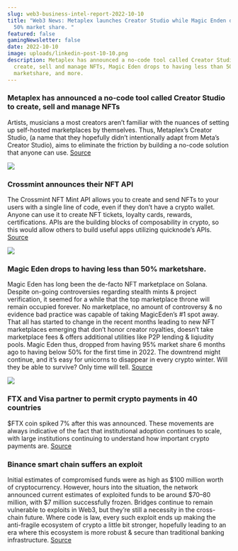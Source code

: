 ```yaml
---
slug: web3-business-intel-report-2022-10-10
title: "Web3 News: Metaplex launches Creator Studio while Magic Enden drops to
  50% market share. "
featured: false
gamingNewsletter: false
date: 2022-10-10
image: uploads/linkedin-post-10-10.png
description: Metaplex has announced a no-code tool called Creator Studio to
  create, sell and manage NFTs, Magic Eden drops to having less than 50%
  marketshare, and more.
---
```

### Metaplex has announced a no-code tool called Creator Studio to create, sell and manage NFTs

Artists, musicians a most creators aren’t familiar with the nuances of setting up self-hosted marketplaces by themselves. Thus, Metaplex’s Creator Studio, (a name that they hopefully didn’t intentionally adapt from Meta’s Creator Studio), aims to eliminate the friction by building a no-code solution that anyone can use. [Source](https://www.notion.so/holaplex/Bus-Intel-Report-10-10-61a4fd76ee2e451e8278dbacaa619cc1#d06fb14e5abd436b82a20e1aeffa944c)

![](uploads/kizie-1578453412181860352_s-46-t-juvnnimnr1qrisahk_r21w.png)



### Crossmint announces their NFT API

The Crossmint NFT Mint API allows you to create and send NFTs to your users with a single line of code, even if they don’t have a crypto wallet. Anyone can use it to create NFT tickets, loyalty cards, rewards, certifications. APIs are the building blocks of composability in crypto, so this would allow others to build useful apps utilizing quicknode’s APIs. [Source](https://www.notion.so/holaplex/Bus-Intel-Report-10-10-61a4fd76ee2e451e8278dbacaa619cc1#b8426d002b6c4b86be117fa3593eeb48)

![](uploads/crossmint-gradient-terminal-quicknode-1-.png)



### Magic Eden drops to having less than 50% marketshare.

Magic Eden has long been the de-facto NFT marketplace on Solana. Despite on-going controversies regarding stealth mints & project verification, it seemed for a while that the top marketplace throne will remain occupied forever. No marketplace, no amount of controversy & no evidence bad practice was capable of taking MagicEden’s #1 spot away. That all has started to change in the recent months leading to new NFT marketplaces emerging that don’t honor creator royalties, doesn’t take marketplace fees & offers additional utilities like P2P lending & liqiudity pools. Magic Eden thus, dropped from having 95% market share 6 months ago to having below 50% for the first time in 2022. The downtrend might continue, and it’s easy for unicorns to disappear in every crypto winter. Will they be able to survive? Only time will tell. [Source](https://www.notion.so/holaplex/Bus-Intel-Report-10-10-61a4fd76ee2e451e8278dbacaa619cc1#52b866a4feae426aab94003fe52e3c84)

![](uploads/kizie-1579151377841864705_s-46-t-dkrvtoxyyaji8mbwjg43jw.png)

### FTX and Visa partner to permit crypto payments in 40 countries

$FTX coin spiked 7% after this was announced. These movements are always indicative of the fact that institutional adoption continues to scale, with large institutions continuing to understand how important crypto payments are. [Source](https://www.notion.so/holaplex/Bus-Intel-Report-10-10-61a4fd76ee2e451e8278dbacaa619cc1#ad96799f7ccc4b4b85dea69d34f57e1d)

### Binance smart chain suffers an exploit

Initial estimates of compromised funds were as high as $100 million worth of cryptocurrency. However, hours into the situation, the network announced current estimates of exploited funds to be around $70–80 million, with $7 million successfully frozen. Bridges continue to remain vulnerable to exploits in Web3, but they’re still a necessity in the cross-chain future. Where code is law, every such exploit ends up making the anti-fragile ecosystem of crypto a little bit stronger, hopefully leading to an era where this ecosystem is more robust & secure than traditional banking infrastructure. [Source](https://www.notion.so/holaplex/Bus-Intel-Report-10-10-61a4fd76ee2e451e8278dbacaa619cc1#f46fc4d8fc864897b106e000f35d9ca4)